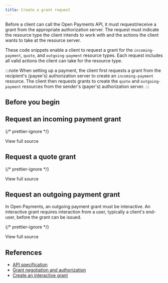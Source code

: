 ```yaml
---
title: Create a grant request
---
```



Before a client can call the Open Payments API, it must request/receive a grant from the appropriate authorization server. The request must indicate the resource type the client intends to work with and the actions the client wants to take at the resource server.

These code snippets enable a client to request a grant for the `incoming-payment`, `quote`, and `outgoing-payment` resource types. Each request includes all valid actions the client can take for the resource type.

:::note
When setting up a payment, the client first requests a grant from the recipient's (payee's) authorization server to create an `incoming-payment` resource. The client then requests grants to create the `quote` and `outgoing-payment` resources from the sender's (payer's) authorization server.
:::

## Before you begin

<Global />

## Request an incoming payment grant

<Tabs>
<TabItem label='TypeScript'>
<Ts />

<ChunkedSnippet
  source='https://raw.githubusercontent.com/interledger/open-payments-snippets/main/grant/grant-incoming-payment.ts'
  chunk='1'
/>

<ChunkedSnippet
  source='https://raw.githubusercontent.com/interledger/open-payments-snippets/main/grant/grant-incoming-payment.ts'
  chunk='2'
/>

<ChunkedSnippet
  source='https://raw.githubusercontent.com/interledger/open-payments-snippets/main/grant/grant-incoming-payment.ts'
  chunk='3'
/>

<ChunkedSnippet
  source='https://raw.githubusercontent.com/interledger/open-payments-snippets/main/grant/grant-incoming-payment.ts'
  chunk='4'
/>

<ChunkedSnippet
  source='https://raw.githubusercontent.com/interledger/open-payments-snippets/main/grant/grant-incoming-payment.ts'
  chunk='5'
/>

</TabItem>
</Tabs>

{/* prettier-ignore */}
<p>
  <LinkOut href='https://github.com/interledger/open-payments-snippets/blob/main/grant/grant-incoming-payment.ts'>View full source</LinkOut>
</p>

## Request a quote grant

<Tabs>
<TabItem label='TypeScript'>
<Ts />

<ChunkedSnippet
  source='https://raw.githubusercontent.com/interledger/open-payments-snippets/main/grant/grant-quote.ts'
  chunk='1'
/>

<ChunkedSnippet
  source='https://raw.githubusercontent.com/interledger/open-payments-snippets/main/grant/grant-quote.ts'
  chunk='2'
/>

<ChunkedSnippet
  source='https://raw.githubusercontent.com/interledger/open-payments-snippets/main/grant/grant-quote.ts'
  chunk='3'
/>

<ChunkedSnippet
  source='https://raw.githubusercontent.com/interledger/open-payments-snippets/main/grant/grant-quote.ts'
  chunk='4'
/>

<ChunkedSnippet
  source='https://raw.githubusercontent.com/interledger/open-payments-snippets/main/grant/grant-quote.ts'
  chunk='5'
/>

</TabItem>
</Tabs>

{/* prettier-ignore */}
<p>
  <LinkOut href='https://github.com/interledger/open-payments-snippets/blob/main/grant/grant-quote.ts'>View full source</LinkOut>
</p>

## Request an outgoing payment grant

In Open Payments, an outgoing payment grant must be interactive. An interactive grant requires interaction from a user, typically a client's end-user, before the grant can be issued.

<Tabs>
<TabItem label='TypeScript'>
<Ts />

<ChunkedSnippet
  source='https://raw.githubusercontent.com/interledger/open-payments-snippets/main/grant/grant-outgoing-payment.ts'
  chunk='1'
/>

<ChunkedSnippet
  source='https://raw.githubusercontent.com/interledger/open-payments-snippets/main/grant/grant-outgoing-payment.ts'
  chunk='2'
/>

<ChunkedSnippet
  source='https://raw.githubusercontent.com/interledger/open-payments-snippets/main/grant/grant-outgoing-payment.ts'
  chunk='3'
/>

<ChunkedSnippet
  source='https://raw.githubusercontent.com/interledger/open-payments-snippets/main/grant/grant-outgoing-payment.ts'
  chunk='4'
/>

<ChunkedSnippet
  source='https://raw.githubusercontent.com/interledger/open-payments-snippets/main/grant/grant-outgoing-payment.ts'
  chunk='5'
/>

</TabItem>
</Tabs>

{/* prettier-ignore */}
<p>
  <LinkOut href='https://github.com/interledger/open-payments-snippets/blob/main/grant/grant-outgoing-payment.ts'>View full source</LinkOut>
</p>

## References

- [API specification](/apis/auth-server/operations/post-request)
- [Grant negotiation and authorization](/introduction/grants)
- [Create an interactive grant](/guides/create-interactive-grant)
